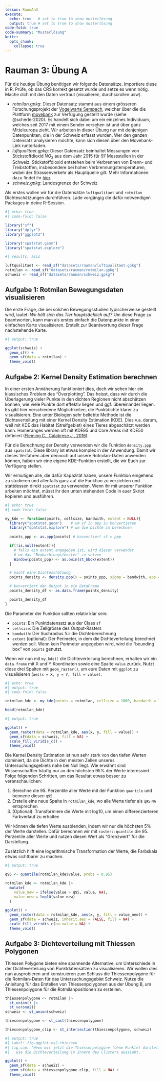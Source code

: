 ```yaml
---
lesson: RaumAn3
execute: 
  echo: true   # set to true to show musterlösung
  output: true # set to true to show musterlösung
code-fold: true
code-summary: "Musterlösung"
knitr:
  opts_chunk: 
    collapse: true  
---
```


# Rauman 3: Übung A

Für die heutige Übung benötigen wir folgende Datensätze. Importiere diese in R. Prüfe, ob das CRS korrekt gesetzt wurde und setze es wenn nötig. Mache dich mit den Daten vertraut (visualieren, durchscrollen usw).

- *rotmilan.gpkg*: Dieser Datensatz stammt aus einem grösseren Forschungsprojekt der [Vogelwarte Sempach](https://www.vogelwarte.ch/de/projekte/oekologische-forschung/mechanismen-der-populationsdynamik-beim-rotmilan), welcher über die die Plattform [movebank](http://www.movebank.org/panel_embedded_movebank_webapp?gwt_fragment=page%3Dsearch_map_linked%2CindividualIds%3D676571254%2Clat%3D44.465151013519666%2Clon%3D9.096679687499508%2Cz%3D5) zur Verfügung gestellt wurde (siehe @scherler2020). Es handelt sich dabei um ein einzelnes Individuum, welches seit 2017 mit einem Sender versehen ist und über ganz Mitteleuropa zieht. Wir arbeiten in dieser Übung nur mit denjenigen Datenpunkten, die in der Schweiz erfasst wurden. Wer den ganzen Datensatz analysieren möchte, kann sich diesen über den Movebank-Link runterladen.
- *luftqualitaet.gpkg*: Dieser Datensatz beinhaltet Messungen von Stickstoffdioxid $NO_2$ aus dem Jahr 2015 für 97 Messstellen in der Schweiz. Stickstoffdioxid entstehen beim Verbrennen von Brenn- und Treibstoffen, insbesondere bei hohen Verbrennungstemperaturen, wobei der Strassenverkehr als Hauptquelle gilt. 
Mehr Informationen dazu findet ihr [hier](https://www.bafu.admin.ch/bafu/de/home/themen/thema-luft/luft--daten--indikatoren-und-karten/luft--indikatoren/indikator-luft.pt.html/aHR0cHM6Ly93d3cuaW5kaWthdG9yZW4uYWRtaW4uY2gvUHVibG/ljL0FlbURldGFpbD9pbmQ9TFUwMjAmbG5nPWRlJlN1Ymo9Tg%3d%3d.html).
- *schweiz.gpkg*: Landesgrenze der Schweiz

Als erstes wollen wir für die Datensätze `luftqualitaet` und `rotmilan` Dichteschätzungen durchführen. Lade vorgängig die dafür notwendigen Packages in deine R-Session.

```r
#| echo: true
#| code-fold: false

library("sf")
library("dplyr")
library("ggplot2")

library("spatstat.geom")
library("spatstat.explore")
```

```r
#| results: asis

luftqualitaet <- read_sf("datasets/rauman/luftqualitaet.gpkg")
rotmilan <- read_sf("datasets/rauman/rotmilan.gpkg")
schweiz <- read_sf("datasets/rauman/schweiz.gpkg")
```

## Aufgabe 1: Rotmilan Bewegungsdaten visualisieren

Die erste Frage, die bei solchen Bewegungsstudien typischerweise gestellt wird, lautet: *Wo hält sich das Tier hauptsächlich auf?* Um diese Frage zu beantworten, kann man als erstes einfach die Datenpunkte in einer einfachen Karte visualisieren. Erstellt zur Beantwortung dieser Frage nachstehende Karte.

```r
#| output: true

ggplot(schweiz) +
  geom_sf() +
  geom_sf(data = rotmilan) +
  theme_void()
```

## Aufgabe 2: Kernel Density Estimation berechnen

In einer ersten Annäherung funktioniert dies, doch wir sehen hier ein klassisches Problem des "Overplotting". Das heisst, dass wir durch die Überlagerung vieler Punkte in den dichten Regionen nicht abschätzen können, wie viele Punkte dort effektiv liegen und ggf. übereinander liegen. Es gibt hier verschiedene Möglichkeiten, die Punktdichte klarer zu visualisieren. Eine unter Biologen sehr beliebte Methode ist die Dichteverteilung mit einer Kernel Density Estimation (KDE). Dies v.a. darum, weil mit KDE das Habitat (Streifgebiet) eines Tieres abgeschätzt werden kann. Homeranges werden oft mit KDE95 und Core Areas mit KDE50 definiert ([Fleming C., Calabrese J., 2016](https://besjournals.onlinelibrary.wiley.com/doi/full/10.1111/2041-210X.12673)).

Für die Berechnung der Density verwenden wir die Funktion `density.ppp` aus `spatstat`. Diese library ist etwas komplex in der Anwendung. Damit wir dieses Verfahren aber dennoch auf unsere Rotmilan-Daten anwenden können, haben wir eine eigene KDE-Funktion erstellt, die wir Euch zur Verfügung stellen. 

Wir ermutigen alle, die dafür Kapazität haben, unsere Funktion eingehend zu studieren und allenfalls ganz auf die Funktion zu verzichten und stattdessen direkt `spatstat` zu verwenden. Wenn ihr mit unserer Funktion arbeiten möchtet, müsst ihr den unten stehenden Code in euer Skript kopieren und ausführen. 

```r
#| echo: true
#| code-fold: false

my_kde <- function(points, cellsize, bandwith, extent = NULL){
  library("spatstat.geom")    # um sf in ppp zu konvertieren
  library("spatstat.explore") # um die Dichte zu berechnen
  
  points_ppp <- as.ppp(points) # konvertiert sf > ppp

  if(!is.null(extent)){
    # falls ein extent angegeben ist, wird dieser verwendet
    # um das "Beobachtungsfenster" zu setzen
    Window(points_ppp) <- as.owin(st_bbox(extent))
  } 

  # macht eine Dichteschätzung
  points_density <- density.ppp(x = points_ppp, sigma = bandwith, eps = cellsize)

  # konvertiert den Output in ein DataFrame
  points_density_df <- as.data.frame(points_density)

  points_density_df
}
```

Die Parameter der Funktion sollten relativ klar sein:

- `points`: Ein Punktdatensatz aus der Class `sf`
- `cellsize`: Die Zellgrösse des Output-Rasters
- `bandwith`: Der Suchradius für die Dichteberechnung
- `extent` (optional): Der Perimeter, in dem die Dichteverteilung berechnet werden soll. Wenn kein Perimeter angegeben wird, wird die "bounding box" von `points` genutzt.

Wenn wir nun mit `my_kde()` die Dichteverteilung berechnen, erhalten wir ein `data.frame` mit X und Y Koordinaten sowie eine Spalte `value` zurück. Nutzt diese drei Spalten mit `geom_raster()`, um eure Daten mit `ggplot` zu visualisieren (`aes(x = X, y = Y, fill = value)`. 
```r
#| echo: true
#| output: true
#| code-fold: false

rotmilan_kde <- my_kde(points = rotmilan, cellsize = 1000, bandwith = 10000, extent = schweiz)

head(rotmilan_kde)
```

```r
#| output: true

ggplot() +
  geom_raster(data = rotmilan_kde, aes(x, y, fill = value)) +
  geom_sf(data = schweiz, fill = NA) +
  scale_fill_viridis_c() +
  theme_void()
```

Die Kernel Density Estimation ist nun sehr stark von den tiefen Werten dominiert, da die Dichte in den meisten Zellen unseres Untersuchungsgebiets nahe bei Null liegt. Wie erwähnt sind Wissenschaftler häufig nur an den höchsten 95\% der Werte interessiert. Folge folgenden Schritten, um das Resultat etwas besser zu veranschaulichen:

1. Berechne die 95. Perzentile aller Werte mit der Funktion `quantile` und bennene diesen `q95`
2. Erstelle eine neue Spalte in `rotmilan_kde`, wo alle Werte tiefer als `q95` `NA` entsprechen
3. (Optional): Transformiere die Werte mit log10, um einen differenzierteren Farbverlauf zu erhalten

Wir können die tiefen Werte ausblenden, indem wir nur die höchsten 5% der Werte darstellen. Dafür berechnen wir mit `raster::quantile` die 95. Perzentile aller Werte und nutzen diesen Wert als "Grenzwert" für die Darstellung.

Zusätzlich hilft eine logarithmische Transformation der Werte, die Farbskala etwas sichtbarer zu machen.

```r
#| output: true

q95 <- quantile(rotmilan_kde$value, probs = 0.95)

rotmilan_kde <- rotmilan_kde |>
  mutate(
    value_new = ifelse(value > q95, value, NA),
    value_new = log10(value_new)
  )

ggplot() +
  geom_raster(data = rotmilan_kde, aes(x, y, fill = value_new)) +
  geom_sf(data = schweiz, inherit.aes = FALSE, fill = NA) +
  scale_fill_viridis_c(na.value = NA) +
  theme_void()
```

## Aufgabe 3: Dichteverteilung mit Thiessen Polygonen

Thiessen Polygone bieten eine spannende Alternative, um Unterschiede in der Dichteverteilung von Punktdatensätzen zu visualisieren. 
Wir wollen dies nun ausprobieren und konstruieren zum Schluss die Thiessenpolygone für die Rotmilan-Daten für das Untersuchungsgebiet Schweiz. Nutze die Anleitung für das Erstellen von Thiessenpolygonen aus der Übung B, um Thiessenpolygone für die Rotmilanpositionen zu erstellen. 

```r
thiessenpolygone <- rotmilan |>
  st_union() |>
  st_voronoi()
schweiz <- st_union(schweiz)

thiessenpolygone <- st_cast(thiessenpolygone)

thiessenpolygone_clip <- st_intersection(thiessenpolygone, schweiz)
```

```r
#| output: true
#| label: fig-ggplot-ex2-thiessen
#| fig.cap: 'Wenn wir jetzt die Thiessenpolygone (ohne Punkte) darstellen, wird deutlicher,
#|   wie die Dichteverteilung im Innern des Clusters aussieht. '

ggplot() +
  geom_sf(data = schweiz) +
  geom_sf(data = thiessenpolygone_clip, fill = NA) +
  theme_void()
```
